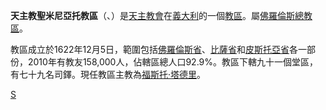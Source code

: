 {{Infobox diocese
|name =聖米尼亞托
|jurisdiction = 教區
|latin = Dioecesis Sancti Miniati
|local = 
|border = catholic
|image = Italy Tuscany Diocese map San Miniato.svg
|image_size = 
|image_alt = 
|caption = 教區範圍
|image2 =San Miniato Cathedral.jpg
|caption2 =聖米尼亞托主教座堂
|location = [[義大利|義大利]]
|rite = [[羅馬禮|羅馬禮]]
|territory = [[佛羅倫斯省|佛羅倫斯省]]、[[比薩省|比薩省]]、[[皮斯托亞省|皮斯托亞省]]各一部
|population =158,000
|patron = 聖米尼亞托、聖格內修斯
|province = 佛羅倫斯
|established = 1622年
|cathedral = [[聖米尼亞托主教座堂|聖米尼亞托主教座堂]]
|co-cathedral = 
|leadership = 主教 
|website =[http://www.sanminiato.chiesacattolica.it/ 官方網頁]
|pope =  
|patriarch= 
|metropolitan =
|ordinary = 福斯托·塔德里
|coadjutor archbishop = 
|coadjutor bishop = 
|auxiliary = 
|emeritus = }}

'''天主教聖米尼亞托教區'''（{{lang-la|Dioecesis Sancti Miniati}}、{{lang-it|Diocesi di San Miniato}}）是[[天主教會|天主教會]]在[[義大利|義大利]]的一個[[教區|教區]]。屬[[天主教佛羅倫斯總教區|佛羅倫斯總教區]]。

教區成立於1622年12月5日，範圍包括[[佛羅倫斯省|佛羅倫斯省]]、[[比薩省|比薩省]]和[[皮斯托亞省|皮斯托亞省]]各一部份，2010年有教友158,000人，佔轄區總人口92.9%。教區下轄九十一個堂區，有七十九名司鐸。現任教區主教為[[福斯托·塔德里|福斯托·塔德里]]。

[[Category:義大利天主教教區|S]]
{{意大利天主教教區}}